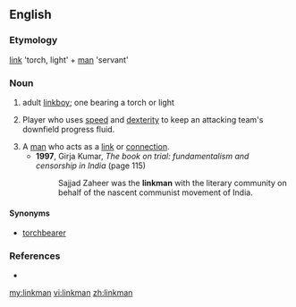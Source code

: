 ==English==

===Etymology===
[[link]] 'torch, light' + [[man]] 'servant'

===Noun===
{{en-noun|linkmen}}

# adult [[linkboy]]; one bearing a torch or light
# {{context|rugby}} Player who uses [[speed]] and [[dexterity]] to keep an attacking team's downfield progress fluid.
# A [[man]] who acts as a [[link]] or [[connection]].
#* '''1997''', Girja Kumar, ''The book on trial: fundamentalism and censorship in India'' (page 115)
#*: Sajjad Zaheer was the '''linkman''' with the literary community on behalf of the nascent communist movement of India.

====Synonyms====
* [[torchbearer]]

===References===
* {{R:Websters}}

[[my:linkman]]
[[vi:linkman]]
[[zh:linkman]]